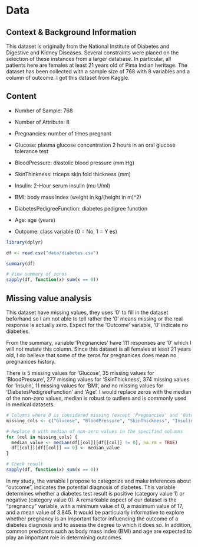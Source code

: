 # Data

## Context & Background Information

This dataset is originally from the National Institute of Diabetes and Digestive and Kidney Diseases. Several constraints were placed on the selection of these instances from a larger database. In particular, all patients here are females at least 21 years old of Pima Indian heritage.
The dataset has been collected with a sample size of 768 with 8 variables and a column of outcome. I got this dataset from Kaggle.

## Content

- Number of Sample: 768

- Number of Attribute: 8

- Pregnancies: number of times pregnant
- Glucose: plasma glucose concentration 2 hours in an oral glucose tolerance
test
- BloodPressure: diastolic blood pressure (mm Hg)
- SkinThinkness: triceps skin fold thickness (mm)
- Insulin: 2-Hour serum insulin (mu U/ml)
- BMI: body mass index (weight in kg/(height in m)^2)
- DiabetesPedigreeFunction: diabetes pedigree function
- Age: age (years)
- Outcome: class variable (0 = No, 1 = Y es)

```r

library(dplyr)

df <- read.csv("data/diabetes.csv")

summary(df)

# View summary of zeros
sapply(df, function(x) sum(x == 0))
```

## Missing value analysis
This dataset have missing values, they uses '0' to fill in the dataset beforhand so I am not able to tell rather the '0' means missing or the real response is actually zero. Expect for the 'Outcome' variable, '0' indicate no diabeties.

From the summary, variable 'Pregnancies' have 111 responses are '0' which I will not mutate this column. Since this dataset is all females at least 21 years old, I do believe that some of the zeros for pregnanices does mean no pregnanices history.

There is 5 missing values for 'Glucose', 35 missing values for 'BloodPressure', 277 missing values for 'SkinThickness', 374 missing values for 'Insulin', 11 missing values for 'BMI', and no missing values for 'DiabetesPedigreeFunction' and 'Age'. I would replace zeros with the median of the non-zero values, median is robust to outliers and is commonly used in medical datasets.

```r
# Columns where 0 is considered missing (except 'Pregnancies' and 'Outcome')
missing_cols <- c("Glucose", "BloodPressure", "SkinThickness", "Insulin", "BMI")

# Replace 0 with median of non-zero values in the specified columns
for (col in missing_cols) {
  median_value <- median(df[[col]][df[[col]] != 0], na.rm = TRUE)
  df[[col]][df[[col]] == 0] <- median_value
}

# Check result
sapply(df, function(x) sum(x == 0))
```

In my study, the variable I propose to categorize and make inferences about "outcome", indicates the potential diagnosis of diabetes. This variable determines whether a diabetes test result is positive (category value 1) or negative (category value 0). A remarkable aspect of our dataset is the "pregnancy" variable, with a minimum value of 0, a maximum value of 17, and a mean value of 3.845. It would be particularly informative to explore whether pregnancy is an important factor influencing the outcome of a diabetes diagnosis and to assess the degree to which it does so. In addition, common predictors such as body mass index (BMI) and age are expected to play an important role in determining outcomes.



